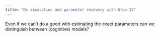 ```yaml
---
title: "RL simulation and parameter recovery with Stan IV"
---
```


Even if we can't do a good with estimating the exact parameters can we distinguish between (cognitive) models?
